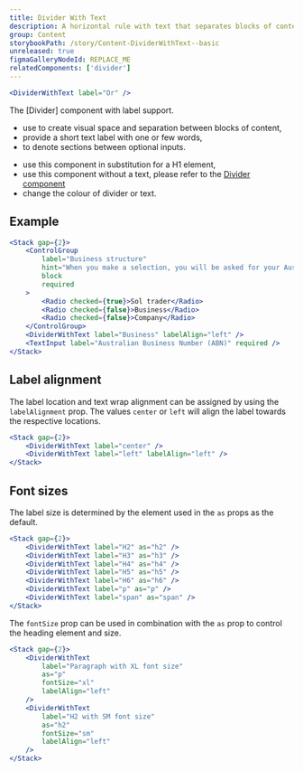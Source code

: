 ```yaml
---
title: Divider With Text
description: A horizontal rule with text that separates blocks of content.
group: Content
storybookPath: /story/Content-DividerWithText--basic
unreleased: true
figmaGalleryNodeId: REPLACE_ME
relatedComponents: ['divider']
---
```


```jsx live
<DividerWithText label="Or" />
```

The [Divider] component with label support.

<DoHeading />

- use to create visual space and separation between blocks of content,
- provide a short text label with one or few words,
- to denote sections between optional inputs.

<DontHeading />

- use this component in substitution for a H1 element,
- use this component without a text, please refer to the [Divider component](components/divider)
- change the colour of divider or text.

## Example

```jsx live
<Stack gap={2}>
	<ControlGroup
		label="Business structure"
		hint="When you make a selection, you will be asked for your Australian Business Number (ABN) or Australian Company Number (ACN)."
		block
		required
	>
		<Radio checked={true}>Sol trader</Radio>
		<Radio checked={false}>Business</Radio>
		<Radio checked={false}>Company</Radio>
	</ControlGroup>
	<DividerWithText label="Business" labelAlign="left" />
	<TextInput label="Australian Business Number (ABN)" required />
</Stack>
```

## Label alignment

The label location and text wrap alignment can be assigned by using the `labelAlignment` prop. The values `center` or `left` will align the label towards the respective locations.

```jsx live
<Stack gap={2}>
	<DividerWithText label="center" />
	<DividerWithText label="left" labelAlign="left" />
</Stack>
```

## Font sizes

The label size is determined by the element used in the `as` props as the default.

```jsx live
<Stack gap={2}>
	<DividerWithText label="H2" as="h2" />
	<DividerWithText label="H3" as="h3" />
	<DividerWithText label="H4" as="h4" />
	<DividerWithText label="H5" as="h5" />
	<DividerWithText label="H6" as="h6" />
	<DividerWithText label="p" as="p" />
	<DividerWithText label="span" as="span" />
</Stack>
```

The `fontSize` prop can be used in combination with the `as` prop to control the heading element and size.

```jsx live
<Stack gap={2}>
	<DividerWithText
		label="Paragraph with XL font size"
		as="p"
		fontSize="xl"
		labelAlign="left"
	/>
	<DividerWithText
		label="H2 with SM font size"
		as="h2"
		fontSize="sm"
		labelAlign="left"
	/>
</Stack>
```
